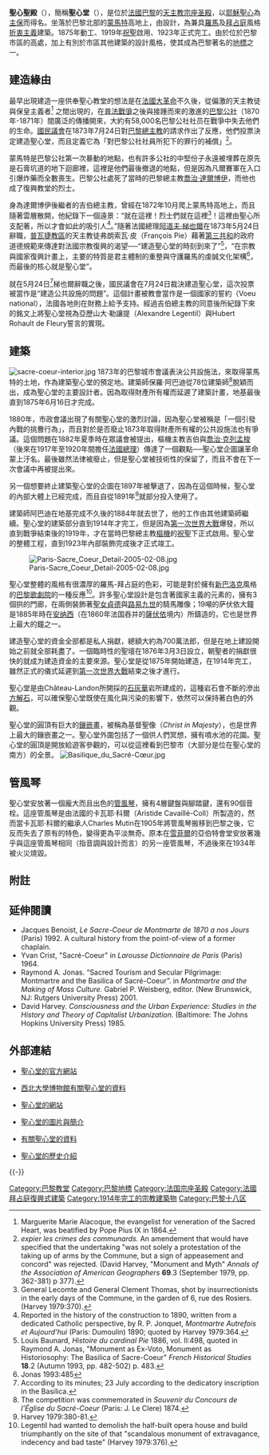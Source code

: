 {{Infobox religious building
| name=聖心聖殿
| native_name={{lang|fr|Basilique du Sacré-Cœur}}
| image=[[File:Sagrado_Corazon.jpg|330px]]
| image_upright=
| caption= 從[[蒙馬特|蒙馬特]]的底部看聖心堂
| location={{FRA}}[[巴黎|巴黎]]
| geo = {{Coord|48|53|12.1|N|2|20|34.8|E|region:FR_type:landmark|display=inline,title}}
| religious_affiliation=[[天主教會|天主教會]]
| province=[[天主教巴黎总教区|天主教巴黎总教区]]
| consecration_year=1919年
| status=天主教堂
| leadership=
| website=[http://www.sacre-coeur-montmartre.com/ Basilica of the Sacré Cœur]
| architect=保羅·阿巴迪（Paul Abadie）
| | groundbreaking=1875年
| year_completed=1914年
| construction_cost=
| specifications=yes
| capacity=
| length={{convert|85|m|ft}}
| width={{convert|35|m|ft}}
| width_nave=
| height_max={{convert|83|m|ft}}
| materials=[[洞石|洞石]] 
}}
'''聖心聖殿'''（{{lang-fr|Basilique du Sacré-Cœur}}），簡稱'''聖心堂'''（{{lang|fr|Sacré-Cœur}}），是位於[[法國|法國]][[巴黎|巴黎]]的[[天主教|天主教]][[宗座圣殿|宗座圣殿]]，以[[耶穌聖心|耶穌聖心]]為[[主保|主保]]而得名。坐落於巴黎北部的[[蒙馬特|蒙馬特]]高地上，由{{link-fr|保羅·阿巴迪|Paul Abadie}}設計，為兼具[[羅馬式建築|羅馬]]及[[拜占庭式建築|拜占庭]]風格[[折衷主義|折衷主義]]建築。1875年動工、1919年[[祝聖|祝聖]]啟用、1923年正式完工。由於位於巴黎市區的高處，加上有別於市區其他建築的設計風格，使其成為巴黎著名的[[地標|地標]]之一。

== 建造緣由 ==
最早出現建造一座供奉聖心教堂的想法是在[[法國大革命|法國大革命]]不久後，從偏激的天主教徒與保皇主義者<ref>Marguerite Marie Alacoque, the evangelist for veneration of the Sacred Heart, was beatified by Pope Pius IX in 1864.</ref> 之間出現的，在[[普法戰爭|普法戰爭]]之後與接踵而來的激進的[[巴黎公社|巴黎公社]]（1870年-1871年）間廣泛的傳播開來，大約有58,000名巴黎公社社员在戰爭中失去他們的生命。[[國民議會_(法國)|國民議會]]在1873年7月24日對[[巴黎總主教|巴黎總主教]]{{link-en|若瑟·伊波利特·吉伯|Joseph Hippolyte Guibert}}的請求作出了反應，他們投票決定建造聖心堂，而且定義它為「對巴黎公社社員所犯下的罪行的補償」<ref>''expier les crimes des communards.'' An amendement that would have specified that the undertaking "was not solely a protestation of the taking up of arms by the Commune, but a sign of appeasement and concord" was rejected. (David Harvey, "Monument and Myth" ''Annals of the Association of American Geographers'' '''69'''.3 (September 1979, pp. 362-381) p 377).</ref>。

蒙馬特是巴黎公社第一次暴動的地點，也有許多公社的中堅份子永遠被埋葬在原先是石膏坑道的地下迴廊裡，這裡是他們最後撤退的地點，但是因為凡爾賽軍在入口引爆炸藥而全數喪生。巴黎公社處死了當時的巴黎總主教[[喬治·達爾博伊|喬治·達爾博伊]]，而他也成了復興教堂的烈士。

身為達爾博伊後繼者的吉伯總主教，曾經在1872年10月爬上蒙馬特高地上，而且隨著雲層散開，他紀錄下一個遠景：“就在這裡！烈士們就在這裡<ref>General Lecomte and General Clement Thomas, shot by insurrectionists in the early days of the Commune, in the garden of 6, rue des Rosiers. (Harvey 1979:370).</ref>！這裡由聖心所支配著，所以才會如此的吸引人<ref>Reported in the history of the construction to 1890, written from a dedicated Catholic perspective, by R. P. Jonquet, ''Montmartre Autrefois et Aujourd’hui'' (Paris: Dumoulin) 1890; quoted by Harvey 1979:364.</ref>。”隨著法國總理[[阿道夫·梯也爾|阿道夫·梯也爾]]在1873年5月24日辭職，[[天主教普瓦捷總教區|普瓦捷教區]]的天主教徒弗朗索瓦·皮（François Pie）藉著[[第三共和|第三共和]]的政府道德規範來傳達對法國宗教復興的渴望──“建造聖心堂的時刻到來了”<ref>Louis Baunard, ''Histoire du cardinal Pie'' 1886, vol. II:498, quoted in Raymond A. Jonas, "Monument as Ex-Voto, Monument as Historiosophy: The Basilica of Sacre-Coeur" ''French Historical Studies'' '''18'''.2 (Autumn 1993, pp. 482-502) p. 483.</ref>，“在宗教與國家復興計畫上，主要的特質是君主體制的重整與守護羅馬的虔誠文化架構<ref>Jonas 1993:485</ref>，而最後的核心就是聖心堂”。

就在5月24日<ref>According to its minutes; 23 July according to the dedicatory inscription in the Basilica.</ref>梯也爾辭職之後，國民議會在7月24日裁決建造聖心堂，這次投票被當作是“建造公共設施的問題”。這個計畫被教會當作是一個國家的誓約（Voeu national），法國各地則在財務上給予支持。經過吉伯總主教的同意後所紀錄下來的銘文上將聖心堂視為亞歷山大·勒讓提（Alexandre Legentil）與Hubert Rohault de Fleury誓言的實現。

== 建築 ==
[[File:sacre-coeur-interior.jpg|thumb]]
1873年的巴黎城市會議表決公共設施法，來取得蒙馬特的土地，作為建築聖心堂的預定地。建築師保羅·阿巴迪從78位建築師<ref>The competition was commemorated in ''Souvenir du Concours de l’Église du Sacré-Coeur'' (Paris: J. Le Clere) 1874.</ref>脫穎而出，成為聖心堂的主要設計者。因為取得財產所有權而延遲了建築計畫，地基最後直到1875年6月16日才完成。

1880年，市政會議出現了有關聖心堂的激烈討論，因為聖心堂被稱是「一個引發內戰的挑釁行為」，而且對於是否廢止1873年取得財產所有權的公共設施法也有爭議。這個問題在1882年夏季時在眾議會被提出，樞機主教吉伯與[[喬治·克列孟梭|喬治·克列孟梭]]（後來在1917年至1920年間擔任[[法國總理|法國總理]]）傳達了一個觀點──聖心堂企圖讓革命蒙上汙名。最後雖然法律被廢止，但是聖心堂被技術性的保留了，而且不會在下一次會議中再被提出來。

另一個想要終止建築聖心堂的企圖在1897年被擊退了，因為在這個時候，聖心堂的內部大體上已經完成，而且自從1891年<ref>Harvey 1979:380-81.</ref>就部分投入使用了。

建築師阿巴迪在地基完成不久後的1884年就去世了，他的工作由其他建築師繼續。聖心堂的建築部分直到1914年才完工，但是因為[[第一次世界大戰|第一次世界大戰]]爆發，所以直到戰爭結束後的1919年，才在當時巴黎總主教{{link-fr|雷昂-阿道夫·阿梅特|Léon-Adolphe Amette}}[[樞機|樞機]]的[[祝聖|祝聖]]下正式啟用。聖心堂的整體工程，直到1923年內部裝飾完成後才正式竣工。

[[File:Paris-Sacre_Coeur_Detail-2005-02-08.jpg|thumb]]

聖心堂整體的風格有很濃厚的羅馬-拜占庭的色彩，可能是對於擁有[[新巴洛克|新巴洛克]]風格的[[巴黎歌劇院|巴黎歌劇院]]的一種反應<ref>Legentil had wanted to demolish the half-built opera house and build triumphantly on the site of that "scandalous monument of extravagance, indecency and bad taste" (Harvey 1979:376).</ref>。許多聖心堂設計是包含著國家主義的元素的，擁有3個拱的門廊，在兩側裝飾著[[聖女貞德|聖女貞德]]與[[路易九世_(法蘭西)|路易九世]]的騎馬雕像；19噸的萨伏依大鐘是1885年時在[[安纳西|安纳西]]（在1860年法国吞并的[[薩伏依|薩伏依]]境内）所鑄造的，它也是世界上最大的鐘之一。

建造聖心堂的資金全部都是私人捐獻，總額大約為700萬法郎，但是在地上建設開始之前就全部耗盡了。一個臨時性的聖壇在1876年3月3日設立，朝聖者的捐獻很快的就成为建造資金的主要來源。聖心堂是從1875年開始建造，在1914年完工，雖然正式的儀式延遲到[[第一次世界大戰|第一次世界大戰]]結束之後才進行。

聖心堂是由Château-Landon所開採的[[石灰華|石灰華]]岩所建成的，這種岩石會不斷的滲出[[方解石|方解石]]，可以確保聖心堂既使在風化與污染的影響下，依然可以保持著白色的外觀。

聖心堂的圓頂有巨大的[[鑲嵌畫|鑲嵌畫]]，被稱為基督聖像（''Christ in Majesty''），也是世界上最大的鑲嵌畫之一。聖心堂外圍包括了一個供人們冥想，擁有噴水池的花園。聖心堂的圓頂是開放給遊客參觀的，可以從這裡看到巴黎市（大部分是位在聖心堂的南方）的全景。
[[File:Basilique_du_Sacré-Cœur.jpg|thumb]]

== 管風琴 ==
聖心堂安放著一個龐大而且出色的[[管風琴|管風琴]]，擁有4層鍵盤與腳踏鍵，還有90個音栓。這座管風琴是由法國的卡瓦耶·科爾（Aristide Cavaillé-Coll）所製造的，然而當卡瓦耶·科爾的繼承人Charles Mutin在1905年將管風琴搬移到巴黎之後，它反而失去了原有的特色，變得更為平淡無奇。原本在[[雪菲爾|雪菲爾]]的亞伯特會堂安放著幾乎與這座管風琴相同（指音調與設計而言）的另一座管風琴，不過後來在1934年被火災燒毀。

== 附註 ==
{{reflist|2}}

== 延伸閱讀 ==
* Jacques Benoist, ''Le Sacre-Coeur de Montmarte de 1870 a nos Jours'' (Paris) 1992. A cultural history from the point-of-view of a former chaplain.
* Yvan Crist, "Sacré-Coeur" in ''Larousse Dictionnaire de Paris'' (Paris) 1964.
* Raymond A. Jonas. “Sacred Tourism and Secular Pilgrimage: Montmartre and the Basilica of Sacré-Coeur”. in ''Montmartre and the Making of Mass Culture.'' Gabriel P. Weisberg, editor. (New Brunswick, NJ: Rutgers University Press) 2001.
* David Harvey. ''Consciousness and the Urban Experience: Studies in the History and Theory of Capitalist Urbanization.'' (Baltimore: The Johns Hopkins University Press) 1985.

== 外部連結 ==
{{Commons|Basilique du Sacré-Cœur de Montmartre}}
{{Portal box|法国|基督教}}
* {{en}}{{fr}}{{es}} [http://www.montmartre-paris-france.com/ 聖心堂的官方網站]
* {{en}} [https://web.archive.org/web/20060902075718/http://www.library.northwestern.edu/librarybriefings/archives/001086.html 西北大學博物館有關聖心堂的資料]
* {{fr}} [http://www.sacre-coeur-montmartre.com/ 聖心堂的網站] {{Wayback|url=http://www.sacre-coeur-montmartre.com/ |date=20110226143140 }}
* {{fr}} [http://www.baudelet.net/paris/sacre-coeur.htm 聖心堂的圖片與簡介]
* {{fr}} [http://www.spiritualite-chretienne.com/s_coeur/intro.html 有關聖心堂的資料]
* {{fr}} [https://web.archive.org/web/20070920174631/http://infopuq.uquebec.ca/~uss1010/orgues/france/scoeurp.html 聖心堂的歷史介紹]

{{-}}
{{巴黎名胜}}

{{Authority control}}
[[Category:巴黎教堂|Category:巴黎教堂]]
[[Category:巴黎地標|Category:巴黎地標]]
[[Category:法国宗座圣殿|Category:法国宗座圣殿]]
[[Category:法國拜占庭復興式建築|Category:法國拜占庭復興式建築]]
[[Category:1914年完工的宗教建築物|Category:1914年完工的宗教建築物]]
[[Category:巴黎十八区|Category:巴黎十八区]]